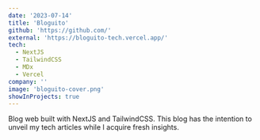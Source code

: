 ```yaml
---
date: '2023-07-14'
title: 'Bloguito'
github: 'https://github.com/'
external: 'https://bloguito-tech.vercel.app/'
tech:
  - NextJS
  - TailwindCSS
  - MDx
  - Vercel
company: ''
image: 'bloguito-cover.png'
showInProjects: true
---
```


Blog web built with NextJS and TailwindCSS. This blog has the intention to unveil my tech articles while I acquire fresh insights.